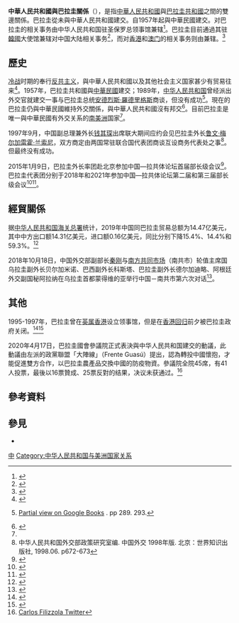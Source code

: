 {{not|中華民國－巴拉圭關係}}
{{Dablink|關於其他「中」字國家與「巴」字國家的外交關係，詳見'''[[中巴關係|中巴關係 (消歧義)]]'''。}}

{{Infobox Bilateral relations|中華人民共和國與巴拉圭|People's Republic of China|Paraguay|map=China Paraguay Locator.svg}}

'''中華人民共和國與巴拉圭關係'''（{{lang-es|Relaciones entre la República Popular China y la República del Paraguay}}），是指[[中華人民共和國|中華人民共和國]]與[[巴拉圭共和國|巴拉圭共和國]]之間的雙邊關係。巴拉圭從未與中華人民共和國建交。自1957年起與中華民國建交。对巴拉圭的相关事务由中华人民共和国驻圣保罗总领事馆兼辖<ref>{{cite web |title=未建交国代管馆名单 |url=http://cs.mfa.gov.cn/zlbg/bgzl/qtzl/t1094257.shtml |website=中国领事服务网 |accessdate=2020-07-28 |archive-date=2020-02-07 |archive-url=https://web.archive.org/web/20200207110918/http://cs.mfa.gov.cn/zlbg/bgzl/qtzl/t1094257.shtml |dead-url=no }}</ref>。巴拉圭目前通過其驻[[韓國|韓國]]大使馆兼辖对中国大陆相关事务<ref>{{cite web|url=http://www.embaparcorea.org/esp/sub02/sub01.php |title=Embajador |publisher=巴拉圭共和國駐大韓民國大使館|accessdate=2020-08-26|archive-date=2020-04-20|dead-url=no}}</ref>，而对[[香港|香港]]和[[澳门|澳门]]的相关事务则由{{Link-ja|巴拉圭驻日本大使馆|駐日パラグアイ大使館}}兼辖。<ref>{{cite web|url=http://www.embapar.jp/ja/consular_section/|title=領事部|publisher=巴拉圭共和国驻日本国大使馆|accessdate=2020-08-26|archive-date=2020-04-20|archive-url=https://web.archive.org/web/20200420141748/http://www.embapar.jp/ja/consular_section/|dead-url=no}}</ref>

== 歷史 ==
[[冷战|冷战]]时期的{{link-en|巴拉圭政府|Government of Paraguay}}奉行[[反共主义|反共主义]]，與中華人民共和國以及其他社会主义国家甚少有贸易往来<ref name=Yuang>{{cite conference |archivedate=2015-02-23 |author=杨建民 |title=中国与巴拉圭的关系 |booktitle=中拉关系60年：回顾与展望 |publisher=当代世界出版社 |year=2010 |url=http://ilas.cass.cn/u/yangjianmin/%7B69BE5C63-5119-49FA-8116-1A45A26928AF%7D.pdf |accessdate=2015-02-23 |deadurl=yes |archive-url=https://web.archive.org/web/20150223144515/http://ilas.cass.cn/u/yangjianmin/%7B69BE5C63-5119-49FA-8116-1A45A26928AF%7D.pdf }}</ref>。1957年，巴拉圭共和國與[[中華民國|中華民國]]建交；1989年，[[中华人民共和国|中华人民共和国]]曾经派出外交官就建交一事与巴拉圭总统[[安德烈斯·羅德里格斯|安德烈斯·羅德里格斯]]商谈，但没有成功<ref>{{cite book|last1=Marks|first1=Thomas A.|title=Counterrevolution in China: Wang Sheng and the Kuomintang|publisher=Frank Cass|location=London|year=199|isbn=0-7146-4700-4}} [https://books.google.com/books?id=04QiOlNKQGEC Partial view on Google Books] {{Wayback|url=https://books.google.com/books?id=04QiOlNKQGEC |date=20160101182045 }}. pp 289. 293.</ref>。現在的巴拉圭仍與中華民國維持外交關係，與中華人民共和國沒有邦交<ref>{{cite web |title=中国同巴拉圭的关系 |url=http://wcm.fmprc.gov.cn/pub/chn/gxh/cgb/zcgmzysx/nmz/1206_47/1206x1/t559865.htm |publisher=中华人民共和国外交部 |accessdate=2015-02-23 |archiveurl=https://web.archive.org/web/20150223124350/http://wcm.fmprc.gov.cn/pub/chn/gxh/cgb/zcgmzysx/nmz/1206_47/1206x1/t559865.htm |archivedate=2015-02-23 |deadurl=yes }}</ref>。目前巴拉圭是唯一與中華民國有外交关系的[[南美洲|南美洲]]国家<ref name=Yuang/>。

1997年9月，中国副总理兼外长[[钱其琛|钱其琛]]出席联大期间应约会见巴拉圭外长[[鲁文·梅尔加雷霍·兰索尼|鲁文·梅尔加雷霍·兰索尼]]，双方商定由两国常驻联合国代表团商谈互设商务代表处之事<ref>中华人民共和国外交部政策研究室编. 中国外交 1998年版. 北京：世界知识出版社, 1998.06. p672-673</ref>。但最终没有成功。

2015年1月9日，巴拉圭外长{{tsl|en|Eladio Loizaga|洛伊萨加}}率团赴北京参加中国—拉共体论坛首届部长级会议<ref>{{cite web |title=Paraguay valora como histórica reunión con canciller chino en cumbre CELAC |url=http://www.sela.org/es/prensa/servicio-informativo/20150109/si/19403/paraguay-valora-como-historica-reunion-con-canciller-chino-en-cumbre-celac |website=SELA |accessdate=2021-12-15 |language=es}}</ref>。巴拉圭代表团分别于2018年和2021年参加中国—拉共体论坛第二届和第三届部长级会议<ref>{{cite web |title=Delegación paraguaya participa de la II Reunión del Foro de Comunidad de Estados Latinoamericanos y Caribeños con China |url=https://www.mre.gov.py/index.php/noticias/delegacion-paraguaya-participa-de-la-ii-reunion-del-foro-de-comunidad-de-estados-latinoamericanos-y-caribenos-con-china?ccm_paging_p=93 |accessdate=2021-12-14 |language=es}}</ref><ref>{{cite web |title=III Reunión Ministerial del Foro CELAC-China |url=https://www.mre.gov.py/index.php/noticias-de-embajadas-y-consulados/iii-reunion-ministerial-del-foro-celac-china |accessdate=2021-12-14|language=es}}</ref>。

== 經貿關係 ==
据[[中华人民共和国海关总署|中华人民共和国海关总署]]统计，2019年中国同巴拉圭贸易总额为14.47亿美元，其中中方出口额14.31亿美元，进口额0.16亿美元，同比分别下降15.4%、14.4%和59.3%。<ref>{{cite web|url=https://www.fmprc.gov.cn/web/gjhdq_676201/gj_676203/nmz_680924/1206_680950/sbgx_680954/|title=双边关系|publisher=[[中华人民共和国外交部|中华人民共和国外交部]]|accessdate=2019-09-06|archive-date=2020-04-01|archive-url=https://web.archive.org/web/20200401124332/https://www.fmprc.gov.cn/web/gjhdq_676201/gj_676203/nmz_680924/1206_680950/sbgx_680954/|dead-url=no}}</ref>

2018年10月18日，中国外交部副部长[[秦刚|秦刚]]与[[南方共同市场|南方共同市场]]（南共市）轮值主席国乌拉圭副外长贝尔加米诺、巴西副外长科斯塔、巴拉圭副外长德尔加迪略、阿根廷外交副国秘阿拉纳在乌拉圭首都蒙得维的亚举行中国－南共市第六次对话<ref>{{cite web |title=中国－南方共同市场新一轮对话在乌拉圭举行 |url=https://www.fmprc.gov.cn/web/gjhdq_676201/gj_676203/nmz_680924/1206_680950/xgxw_680956/t1605488.shtml |website=[[中华人民共和国外交部|中华人民共和国外交部]] |accessdate=2021-01-11}}</ref>。

== 其他 ==
1995-1997年，巴拉圭曾在[[英属香港|英属香港]]设立领事馆，但是在[[香港回归|香港回归]]前夕被巴拉圭政府关闭。<ref name=Yuang>{{cite conference |archivedate=2015-02-23 |author=杨建民 |title=中国与巴拉圭的关系 |booktitle=中拉关系60年：回顾与展望 |publisher=当代世界出版社 |year=2010 |url=http://ilas.cass.cn/u/yangjianmin/%7B69BE5C63-5119-49FA-8116-1A45A26928AF%7D.pdf |accessdate=2015-02-23 |deadurl=yes |archive-url=https://web.archive.org/web/20150223144515/http://ilas.cass.cn/u/yangjianmin/%7B69BE5C63-5119-49FA-8116-1A45A26928AF%7D.pdf }}</ref><ref>{{cite web |title=公署发言人就外国在香港设立领事馆条件等问题答记者问 |url=https://www.fmprc.gov.cn/ce/cohk/chn/xwfb/gsxwg/2000/t40774.htm |website=中华人民共和国外交部驻香港特别行政区特派员公署 |accessdate=2021-12-17}}</ref>

2020年4月17日，巴拉圭國會參議院正式表決與中华人民共和国建交的動議，此動議由左派的政黨聯盟「大陣線」（Frente Guasú）提出，認為轉投中國懷抱，才能促進雙方合作，以巴拉圭農產品交換中國的防疫物資。參議院全院45席，有41人投票，最後以16票贊成、25票反對的结果，决议未获通过。<ref>[https://twitter.com/carlosfilizzola/status/1251340204897681408 Carlos Filizzola Twitter]</ref>

== 參考資料 ==
{{reflist}}

== 參見 ==
{{Portal box|國際關係|中國|中華人民共和國|巴拉圭|image4=Flag of Paraguay.svg}}
* {{link-en|巴拉圭外交|Foreign relations of Paraguay}}

{{中華人民共和國外交}}
{{巴拉圭外交}}

[[Category:巴拉圭雙邊關係|中]]
[[Category:中华人民共和国与美洲国家关系|Category:中华人民共和国与美洲国家关系]]